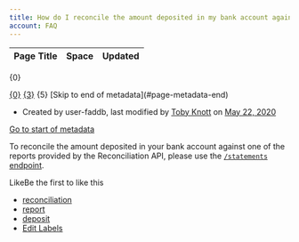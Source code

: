 ```yaml
---
title: How do I reconcile the amount deposited in my bank account against a report?
account: FAQ 
---
```


<table class="aui"> <thead> <tr class="header"> <th class="search-result-title">Page Title</th> <th class="search-result-space">Space</th> <th class="search-result-date">Updated</th> </tr> </thead> </table> <p class="search-result-count">{0}</p> <tr class="search-result"> <td class="search-result-title"><a href="{1}" class="content-type-{2}"><span>{0}</span></a></td> <td class="search-result-space"><a class="space" href="/display/{4}/" title="{3}">{3}</a></td> <td class="search-result-date"><span class="date" title="{6}">{5}</span></td> </tr> [Skip to end of metadata](#page-metadata-end)

*   Created by user-faddb, last modified by [Toby Knott](    /display/~toby.knott
    ) on [May 22, 2020](/pages/diffpagesbyversion.action?pageId=721063&selectedPageVersions=2&selectedPageVersions=3 "Show changes")

[Go to start of metadata](#page-metadata-start)

To reconcile the amount deposited in your bank account against one of the reports provided by the Reconciliation API, please use the [`/statements` endpoint](/display/DOCS/Statements+endpoint).

LikeBe the first to like this

*   [reconciliation](/label/FAQ/reconciliation)
*   [report](/label/FAQ/report)
*   [deposit](/label/FAQ/deposit)
*   [Edit Labels](# "Edit Labels (Type 'l')")




